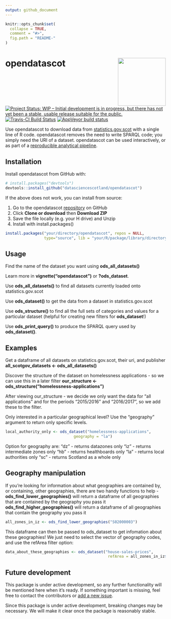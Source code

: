 ```yaml
---
output: github_document
---
```


<!-- README.md is generated from README.Rmd. Please edit that file -->

```r
knitr::opts_chunk$set(
  collapse = TRUE,
  comment = "#>",
  fig.path = "README-"
)
```

# opendatascot <img src = "man/figures/logo.svg" align = "right" height = 150/>

[![Project Status: WIP – Initial development is in progress, but there has not yet been a stable, usable release suitable for the public.](https://www.repostatus.org/badges/latest/wip.svg)](https://www.repostatus.org/#wip) [![Travis-CI Build Status](https://travis-ci.org/datasciencescotland/opendatascot.svg?branch=master)](https://travis-ci.org/datasciencescotland/opendatascot) [![AppVeyor build status](https://ci.appveyor.com/api/projects/status/github/datasciencescotland/opendatascot?branch=master&svg=true)](https://ci.appveyor.com/project/datasciencescotland/opendatascot)

Use opendatascot to download data from [statistics.gov.scot](http://statistics.gov.scot/home) with a single line of R code. opendatascot removes the need to write SPARQL code; you simply need the URI of a dataset. opendatascot can be used interactively, or as part of a [reproducible analytical pipeline](https://ukgovdatascience.github.io/rap_companion/).

## Installation

Install opendatascot from GitHub with:

``` r
# install.packages("devtools")
devtools::install_github("datasciencescotland/opendatascot")
```

If the above does not work, you can install from source:

1.  Go to the opendatascot
    [repository](https://github.com/datasciencescotland/opendatascot) on GitHub
2.  Click **Clone or download** then **Download ZIP**
3.  Save the file locally (e.g. your H drive) and Unzip
4.  Install with install.packages()

<!-- end list -->

``` r
install.packages("your/directory/opendatascot", repos = NULL,
                 type="source", lib = "your/R/package/library/directory")
```

## Usage

Find the name of the dataset you want using **ods_all_datasets()**

Learn more in **vignette("opendatascot")** or **?ods_dataset**.

Use **ods_all_datasets()** to find all datasets currently loaded onto
statistics.gov.scot

Use **ods_dataset()** to get the data from a dataset in
statistics.gov.scot

Use **ods_structure()** to find all the full sets of categories and values
for a particular dataset (helpful for creating new filters for
**ods_dataset**\!)

Use **ods_print_query()** to produce the SPARQL query used by
**ods_dataset()**.

## Examples

Get a dataframe of all datasets on statistics.gov.scot, their uri, and
publisher **all_scotgov_datasets <- ods_all_datasets()**

Discover the structure of the dataset on homelessness applications - so
we can use this in a later filter **our_structure <-
ods_structure("homelessness-applications")**

After viewing our\_structure - we decide we only want the data for “all
applications” and for the periods “2015/2016” and “2016/2017”, so we add
these to the filter.

Only interested in a particular geographical level? Use the "geography" argument to return only specific levels.

``` r
local_authority_only <- ods_dataset("homelessness-applications",
                              geography = "la")
```

Option for geography are:
"dz" - returns datazones only
"iz" - returns intermediate zones only
"hb" - returns healthboards only
"la" - returns local authorities only
"sc" - returns Scotland as a whole only

Geography manipulation
----------------------

If you're looking for information about what geographies are contained by, or containing, other geographies, there are two handy functions to help -
**ods_find_lower_geographies()** will return a dataframe of all geographies that are contained by the geography you pass it
**ods_find_higher_geographies()** will return a dataframe of all geographies that contain the geography you pass it

``` r
all_zones_in_iz <- ods_find_lower_geographies("S02000003")
```

This dataframe can then be passed to ods_dataset to get infomation about these geographies! We just need to select the vector of geography codes, and use the refArea filter option:

``` r
data_about_these_geographies <- ods_dataset("house-sales-prices",
                                             refArea = all_zones_in_iz$geography)
```

## Future development


This package is under active development, so any further functionality
will be mentioned here when it’s ready. If something important is
missing, feel free to contact the contributors or [add a new
issue](https://github.com/jsphdms/opendatascot/issues).

Since this package is under active development, breaking changes may be
necessary. We will make it clear once the package is reasonably stable.
